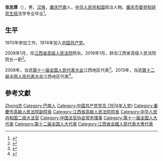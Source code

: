 '''张忠厚'''（{{bd|1952年|12月|}}），男，[[汉族|汉族]]，[[重庆|重庆]][[巴南|巴南]]人，[[中华人民共和国|中华人民共和国]]政治人物。[[重庆市委党校研究生班|重庆市委党校研究生班]]法学专业毕业<ref>{{cite web|author=新华网|title=第十一届全国人大代表|url=http://news.xinhuanet.com/ziliao/2008-03/03/content_7708230.htm?node=36628|publisher=新华网|accessdate=2014-01-07|archive-date=2014-01-10|archive-url=https://web.archive.org/web/20140110211415/http://news.xinhuanet.com/ziliao/2008-03/03/content_7708230.htm?node=36628|dead-url=no}}</ref>。

== 生平 ==
1970年参加工作，1974年加入[[中国共产党|中国共产党]]。

2008年1月，任[[江西省高级人民法院|江西省高级人民法院]]院长。2016年1月，辞去江西省高级人民法院院长一职<ref>{{cite news|title=64岁张忠厚辞去江西省高级人民法院院长一职|url=http://www.thepaper.cn/newsDetail_forward_1425964|accessdate=2016-01-28|newspaper=澎湃新闻|archive-date=2019-08-22|archive-url=https://web.archive.org/web/20190822202556/http://www.thepaper.cn/newsDetail_forward_1425964|dead-url=no}}</ref>。

2008年，当选[[第十一届全国人民代表大会|第十一届全国人民代表大会]]江西地区代表<ref>{{cite news|title=全国人大代表信息-张忠厚|url= http://210.82.31.1:8084/delegate/viewDelegate.action?dbid=111157|accessdate=2013-04-05|newspaper=全国人大网|archive-url=https://web.archive.org/web/20140407062747/http://www.npc.gov.cn/delegate/viewDelegate.action?dbid=111157|archive-date=2014-04-07|dead-url=yes}}</ref>。2013年，当选[[第十二届全国人民代表大会|第十二届全国人民代表大会]]江西地区代表<ref>{{cite news|title=全国人大代表信息-张忠厚|url= http://210.82.31.1:8084/delegate/viewDelegate.action?dbid=121130|accessdate=2013-04-05|newspaper=全国人大网|archive-url=https://web.archive.org/web/20140407062617/http://www.npc.gov.cn/delegate/viewDelegate.action?dbid=121130|archive-date=2014-04-07|dead-url=yes}}</ref>。

== 參考文獻 ==
{{reflist}}

{{中国政治人物小作品}}
{{Navboxes 
| title  = 张忠厚在[[中国法官协会|中国法官协会]]的职务
| list1  =
{{中国法官协会第五届理事会}}
}}

{{Authority control}}
{{DEFAULTSORT:Zhang張}}
[[Category:張姓|Zhong忠]]
[[Category:巴南人|Category:巴南人]]
[[Category:中国共产党党员_(1974年入党)|Category:中国共产党党员 (1974年入党)]]
[[Category:重慶市高級人民法院副院長|Category:重慶市高級人民法院副院長]]
[[Category:江西省高級人民法院院長|Category:江西省高級人民法院院長]]
[[Category:中华人民共和国二级大法官|Category:中华人民共和国二级大法官]]
[[Category:中国法官协会常务理事|Category:中国法官协会常务理事]]
[[Category:第十一届全国人大代表|Category:第十一届全国人大代表]]
[[Category:第十二届全国人大代表|Category:第十二届全国人大代表]]
[[Category:江西省全國人民代表大會代表|Category:江西省全國人民代表大會代表]]